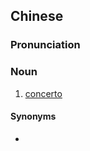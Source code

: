 {{also|协奏}}
==Chinese==
{{zh-forms|s=协奏}}

===Pronunciation===
{{zh-pron
|m=xiézòu
|mn=hia̍p-chàu
|cat=n
}}

===Noun===
{{zh-noun}}

# {{lb|zh|music}} [[concerto]]

====Synonyms====
* {{zh-l|協奏曲}}